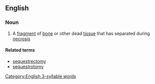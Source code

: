 ==English==

===Noun===
{{wikipedia}}
{{en-noun|s|sequestra}}

# A [[fragment]] of [[bone]] or other dead [[tissue]] that has separated during [[necrosis]]

====Related terms====
* [[sequestrectomy]]
* [[sequestrotomy]]

[[Category:English 3-syllable words]]